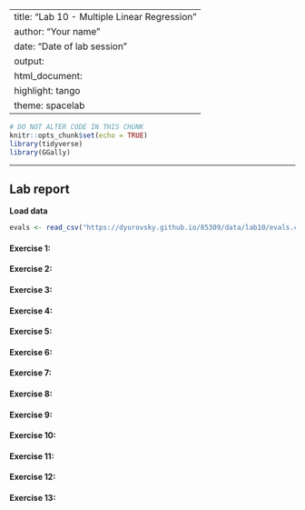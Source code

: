
---
title: "Lab 10 - Multiple Linear Regression"
author: "Your name"
date: "Date of lab session"
output: 
  html_document: 
    highlight: tango
    theme: spacelab
---

```r
# DO NOT ALTER CODE IN THIS CHUNK
knitr::opts_chunk$set(echo = TRUE)
library(tidyverse)
library(GGally)
```

* * *

## Lab report

**Load data**
```r
evals <- read_csv("https://dyurovsky.github.io/85309/data/lab10/evals.csv")
```

#### Exercise 1: 


#### Exercise 2: 


#### Exercise 3: 


#### Exercise 4: 


#### Exercise 5: 


#### Exercise 6:


#### Exercise 7:


#### Exercise 8: 


#### Exercise 9:


#### Exercise 10:


#### Exercise 11:


#### Exercise 12:


#### Exercise 13:

